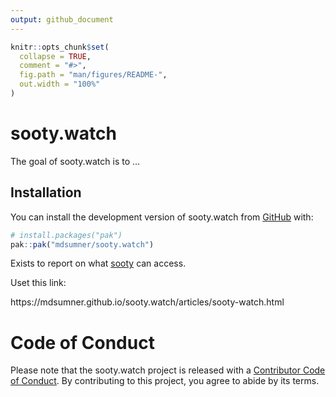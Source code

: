 ```yaml
---
output: github_document
---
```


<!-- README.md is generated from README.Rmd. Please edit that file -->

```r
knitr::opts_chunk$set(
  collapse = TRUE,
  comment = "#>",
  fig.path = "man/figures/README-",
  out.width = "100%"
)
```

# sooty.watch

<!-- badges: start -->
<!-- badges: end -->

The goal of sooty.watch is to ...

## Installation

You can install the development version of sooty.watch from [GitHub](https://github.com/) with:

``` r
# install.packages("pak")
pak::pak("mdsumner/sooty.watch")
```

Exists to report on what [sooty](https://github.com/mdsumner/sooty/) can access. 

Uset this link: 

https://mdsumner.github.io/sooty.watch/articles/sooty-watch.html


# Code of Conduct
  
Please note that the sooty.watch project is released with a [Contributor Code of Conduct](https://contributor-covenant.org/version/2/1/CODE_OF_CONDUCT.html). By contributing to this project, you agree to abide by its terms.
